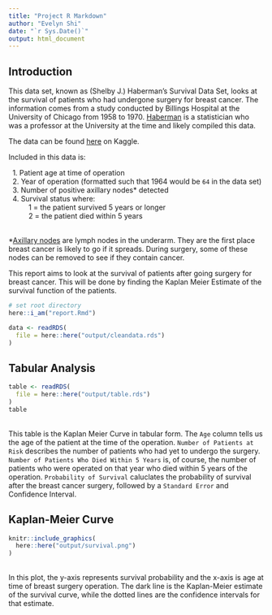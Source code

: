 ```yaml
---
title: "Project R Markdown"
author: "Evelyn Shi"
date: "`r Sys.Date()`"
output: html_document
---
```


## Introduction
This data set, known as (Shelby J.) Haberman's Survival Data Set, looks at the 
survival of patients who had undergone surgery for breast cancer. The 
information comes from a study conducted by Billings Hospital
at the University of Chicago from 1958 to 1970. [Haberman](https://www.habermanstatistics.com/) 
is a statistician who was a professor at the University at the time and likely 
compiled this data.

The data can be found [here](https://www.kaggle.com/datasets/gilsousa/habermans-survival-data-set) on Kaggle. 

Included in this data is:

|   1. Patient age at time of operation
|   2. Year of operation (formatted such that 1964 would be `64` in the data set)
|   3. Number of positive axillary nodes* detected
|   4. Survival status where: 
|           1 = the patient survived 5 years or longer
|           2 = the patient died within 5 years
\
*[Axillary nodes](https://www.komen.org/wp-content/uploads/AxillaryLymphNodes-1.pdf) 
are lymph nodes in the underarm. They are the first place breast cancer is 
likely to go if it spreads. During surgery, some of these nodes can be removed 
to see if they contain cancer. 

This report aims to look at the survival of patients after going surgery for 
breast cancer. This will be done by finding the Kaplan Meier Estimate of the 
survival function of the patients.

```r
# set root directory
here::i_am("report.Rmd")

data <- readRDS(
  file = here::here("output/cleandata.rds")
)
```

## Tabular Analysis
```r
table <- readRDS(
  file = here::here("output/table.rds")
)
table
```
\
This table is the Kaplan Meier Curve in tabular form. The `Age` column tells us 
the age of the patient at the time of the operation. 
`Number of Patients at Risk` describes the number of patients who had yet to 
undergo the surgery. `Number of Patients Who Died Within 5 Years` is, of 
course, the number of patients who were operated on that year who died 
within 5 years of the operation. `Probability of Survival` caluclates the 
probability of survival after the breast cancer surgery, followed by a 
`Standard Error` and Confidence Interval. 

## Kaplan-Meier Curve
```r
knitr::include_graphics(
  here::here("output/survival.png")
)
```
\
In this plot, the y-axis represents survival probability and the x-axis is 
age at time of breast surgery operation. The dark line is the Kaplan-Meier 
estimate of the survival curve, while the dotted lines are the confidence 
intervals for that estimate. 
